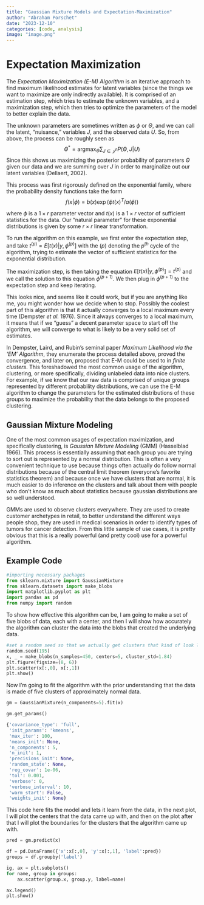 ```yaml
---
title: "Gaussian Mixture Models and Expectation-Maximization"
author: "Abraham Porschet"
date: "2023-12-10"
categories: [code, analysis]
image: "image.png"
---
```


# Expectation Maximization

The *Expectation Maximization (E-M) Algorithm* is an iterative approach to find maximum likelihood estimates for latent variables (since the things we want to maximize are only indirectly available). It is comprised of an estimation step, which tries to estimate the unknown variables, and a maximization step, which then tries to optimize the parameters of the model to better explain the data.

The unknown parameters are sometimes written as $\phi$ or $\Theta$, and we can call the latent, "nuisance," variables $J$, and the observed data $U$. So, from above, the process can be roughly seen as 
$$ \Theta^* = \operatorname*{argmax}_{\Theta} \sum_{J\in\mathcal{J}^n} P(\Theta, J|U) $$ 
Since this shows us maximizing the posterior probability of parameters $\Theta$ given our data and we are summing over $J$ in order to marginalize out our latent variables (Dellaert, 2002).

This process was first rigorously defined on the exponential family, where the probability density functions take the form 
$$ f(x|\phi) = b(x)\exp(\phi t(x)^T/a(\phi))$$

where $\phi$ is a $1\times r$ parameter vector and $t(x)$ is a $1\times r$ vector of sufficient statistics for the data. Our "natural parameter" for these exponential distributions is given by some $r\times r$ linear transformation. 

To run the \textbf{E-M} algorithm on this example, we first enter the expectation step, and take $t^{(p)}=E[t(x)|y,\phi^{(p)}]$  with the $(p)$ denoting the $p^{th}$ cycle of the algorithm, trying to estimate the vector of sufficient statistics for the exponential distribution. 

The maximization step, is then taking the equation $E[t(x)|y,\phi^{(p)}]=t^{(p)}$ and we call the solution to this equation $\phi^{(p+1)}$. We then plug in $\phi^{(p+1)}$ to the expectation step and keep iterating. 

This looks nice, and seems like it could work, but if you are anything like me, you might wonder how we decide when to stop. Possibly the coolest part of this algorithm is that it actually converges to a local maximum every time (Dempster *et al.* 1976). Since it always converges to a local maximum, it means that if we "guess" a decent parameter space to start off the algorithm, we will converge to what is likely to be a very solid set of estimates.

In Dempster, Laird, and Rubin's seminal paper *Maximum Likelihood via the 'EM' Algorithm*, they enumerate the process detailed above, proved the convergence, and later on, proposed that E-M could be used to in *finite clusters*. This foreshadowed the most common usage of the algorithm, clustering, or more specifically, dividing unlabeled data into nice clusters. For example, if we know that our raw data is comprised of unique groups represented by different probability distributions, we can use the E-M algorithm to change the parameters for the estimated distributions of these groups to maximize the probability that the data belongs to the proposed clustering.

## Gaussian Mixture Modeling

One of the most common usages of expectation maximization, and specifically clustering, is *Gaussian Mixture Modeling* (GMM) (Hasselblad 1966). This process is essentially assuming that each group you are trying to sort out is represented by a normal distribution. This is often a very convenient technique to use because things often actually do follow normal distributions because of the central limit theorem (everyone's favorite statistics theorem) and because once we have clusters that are normal, it is much easier to do inference on the clusters and talk about them with people who don't know as much about statistics because gaussian distributions are so well understood.

GMMs are used to observe clusters everywhere. They are used to create customer archetypes in retail, to better understand the different ways people shop, they are used in medical scenarios in order to identify types of tumors for cancer detection. From this little sample of use cases, it is pretty obvious that this is a really powerful (and pretty cool) use for a powerful algorithm.

## Example Code
```python
#importing necessary packages
from sklearn.mixture import GaussianMixture
from sklearn.datasets import make_blobs
import matplotlib.pyplot as plt 
import pandas as pd 
from numpy import random
```

To show how effective this algorithm can be, I am going to make a set of five blobs of data, each with a center, and then I will show how accurately the algorithm can cluster the data into the blobs that created the underlying data.

```python
#set a random seed so that we actually get clusters that kind of look like separate clusters
random.seed(195)
x, _ = make_blobs(n_samples=450, centers=5, cluster_std=1.84)
plt.figure(figsize=(8, 6))
plt.scatter(x[:,0], x[:,1])
plt.show() 
```

Now I'm going to fit the algorithm with the prior understanding that the data is made of five clusters of approximately normal data.

```python
gm = GaussianMixture(n_components=5).fit(x)

gm.get_params() 

{'covariance_type': 'full',
 'init_params': 'kmeans',
 'max_iter': 100,
 'means_init': None,
 'n_components': 5,
 'n_init': 1,
 'precisions_init': None,
 'random_state': None,
 'reg_covar': 1e-06,
 'tol': 0.001,
 'verbose': 0,
 'verbose_interval': 10,
 'warm_start': False,
 'weights_init': None} 
```

This code here fits the model and lets it learn from the data, in the next plot, I will plot the centers that the data came up with, and then on the plot after that I will plot the boundaries for the clusters that the algorithm came up with.

```python
pred = gm.predict(x)

df = pd.DataFrame({'x':x[:,0], 'y':x[:,1], 'label':pred})
groups = df.groupby('label')

ig, ax = plt.subplots()
for name, group in groups:
    ax.scatter(group.x, group.y, label=name)

ax.legend()
plt.show() 
```